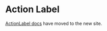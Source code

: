 
<Meta title="Components/Actions/ActionLabel" />

# Action Label

[ActionLabel docs](https://atlantis.getjobber.com/components/ActionLabel) have moved to the new site.
